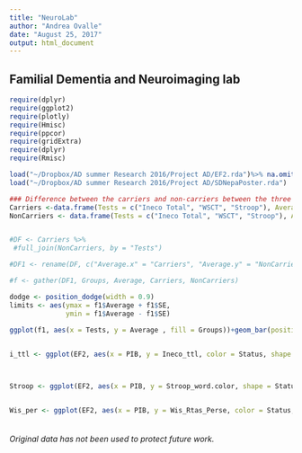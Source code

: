 ```yaml
---
title: "NeuroLab"
author: "Andrea Ovalle"
date: "August 25, 2017"
output: html_document
---
```




## Familial Dementia and Neuroimaging lab



```r
require(dplyr)
require(ggplot2)
require(plotly)
require(Hmisc)
require(ppcor)
require(gridExtra)
require(dplyr)
require(Rmisc)

load("~/Dropbox/AD summer Research 2016/Project AD/EF2.rda")%>% na.omit()
load("~/Dropbox/AD summer Research 2016/Project AD/SDNepaPoster.rda")
```


```r

### Difference between the carriers and non-carriers between the three tests. 
Carriers <-data.frame(Tests = c("Ineco Total", "WSCT", "Stroop"), Average = c(44,35,144))
NonCarriers <- data.frame(Tests = c("Ineco Total", "WSCT", "Stroop"), Average = c(92 ,20, 45))


#DF <- Carriers %>%
 #full_join(NonCarriers, by = "Tests")

#DF1 <- rename(DF, c("Average.x" = "Carriers", "Average.y" = "NonCarriers"))  

#f <- gather(DF1, Groups, Average, Carriers, NonCarriers)

dodge <- position_dodge(width = 0.9)
limits <- aes(ymax = f1$Average + f1$SE,
              ymin = f1$Average - f1$SE)

ggplot(f1, aes(x = Tests, y = Average , fill = Groups))+geom_bar(position = "dodge", stat = "identity")+theme(axis.text.y = element_text(size = 15), axis.text.x = element_text(size =15))+theme(axis.title = element_text(size = 32),legend.text = element_text(size = 20), legend.title = element_text(size = 20))+labs(y ="Total Scores", x = "Tests")+geom_errorbar(limits,position = dodge, width = 0.25)
 


```

```r

i_ttl <- ggplot(EF2, aes(x = PIB, y = Ineco_ttl, color = Status, shape = Status))+geom_point(aes(size = 20))+geom_smooth(method = "lm", se = FALSE)+xlab("PIB-DVR")+ylab("Total Scores")+guides(size = "none")+theme(axis.title = element_text(size = 32),legend.text = element_text(size = 20), legend.title = element_text(size = 30))+theme(axis.text.y = element_text(size = 15), axis.text.x = element_text(size =15))



Stroop <- ggplot(EF2, aes(x = PIB, y = Stroop_word.color, shape = Status, color = Status))+geom_point(aes(size = 20))+geom_smooth(method="lm", se = FALSE)+xlab("PIB-DVR")+ ylab("Total Scores")+guides(size = "none")+theme(axis.title = element_text(size = 32), legend.text = element_text(size = 20), legend.title = element_text(size = 30))+theme(axis.text.y = element_text(size = 15), axis.text.x = element_text(size = 15))


Wis_per <- ggplot(EF2, aes(x = PIB, y = Wis_Rtas_Perse, color = Status, shape = Status))+geom_point(aes(size = 20))+geom_smooth(method = "lm", se = FALSE)+xlab("PIB-DVR")+ylab("Perseverative Responses")+guides(size = "none")+theme(axis.title = element_text(size =32), legend.text = element_text(size = 20), legend.title = element_text(size = 30))+theme(axis.text.y = element_text(size = 15), axis.text.x = element_text(size = 15))



```

###### Original data has not been used to protect future work. 

